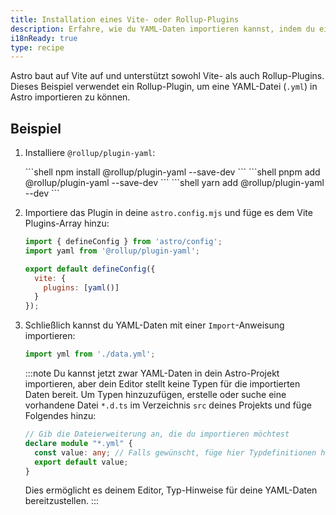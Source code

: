 ```yaml
---
title: Installation eines Vite- oder Rollup-Plugins
description: Erfahre, wie du YAML-Daten importieren kannst, indem du ein Rollup-Plugin zu deinem Projekt hinzufügst.
i18nReady: true
type: recipe
---
```



Astro baut auf Vite auf und unterstützt sowohl Vite- als auch Rollup-Plugins. Dieses Beispiel verwendet ein Rollup-Plugin, um eine YAML-Datei (`.yml`) in Astro importieren zu können.

## Beispiel

<Steps>

1. Installiere `@rollup/plugin-yaml`:

    <PackageManagerTabs>
        <Fragment slot="npm">
        ```shell
        npm install @rollup/plugin-yaml --save-dev
        ```
        </Fragment>
        <Fragment slot="pnpm">
        ```shell
        pnpm add @rollup/plugin-yaml --save-dev
        ```
        </Fragment>
        <Fragment slot="yarn">
        ```shell
        yarn add @rollup/plugin-yaml --dev
        ```
        </Fragment>
    </PackageManagerTabs>

2. Importiere das Plugin in deine `astro.config.mjs` und füge es dem Vite Plugins-Array hinzu:

    ```js title="astro.config.mjs" ins={2,5-7}
    import { defineConfig } from 'astro/config';
    import yaml from '@rollup/plugin-yaml';

    export default defineConfig({
      vite: {
        plugins: [yaml()]
      }
    });
    ```

3. Schließlich kannst du YAML-Daten mit einer `Import`-Anweisung importieren:

    ```js
    import yml from './data.yml';
    ```

    :::note
    Du kannst jetzt zwar YAML-Daten in dein Astro-Projekt importieren, aber dein Editor stellt keine Typen für die importierten Daten bereit. Um Typen hinzuzufügen, erstelle oder suche eine vorhandene Datei `*.d.ts` im Verzeichnis `src` deines Projekts und füge Folgendes hinzu:
    ```ts title="src/files.d.ts"
    // Gib die Dateierweiterung an, die du importieren möchtest
    declare module "*.yml" {
      const value: any; // Falls gewünscht, füge hier Typdefinitionen hinzu
      export default value;
    }
    ```
    Dies ermöglicht es deinem Editor, Typ-Hinweise für deine YAML-Daten bereitzustellen.
    :::

</Steps>
